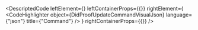 
<DescriptedCode
  leftElement={<DidProofUpdateCommandDesc />}
  leftContainerProps={{}}
  rightElement={
    <CodeHighlighter
      object={DidProofUpdateCommandVisualJson}
      language={"json"}
      title={"Command"}
    />
  }
  rightContainerProps={{}}
/>
